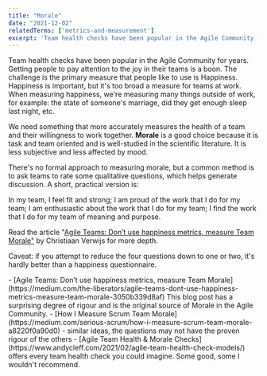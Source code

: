 ```yaml
---
title: "Morale"
date: "2021-12-02"
relatedTerms: ['metrics-and-measurement']
excerpt: 'Team health checks have been popular in the Agile Community for years. Getting people to'
---
```


Team health checks have been popular in the Agile Community for years. Getting people to pay attention to the joy in their teams is a boon. The challenge is the primary measure that people like to use is Happiness. Happiness is important, but it's too broad a measure for teams at work. When measuring happiness, we're measuring many things outside of work, for example: the state of someone's marriage, did they get enough sleep last night, etc.

We need something that more accurately measures the health of a team and their willingness to work together. **Morale** is a good choice because it is task and team oriented and is well-studied in the scientific literature. It is less subjective and less affected by mood.

There's no formal approach to measuring morale, but a common method is to ask teams to rate some qualitative questions, which helps generate discussion. A short, practical version is:

In my team, I feel fit and strong; I am proud of the work that I do for my team; I am enthusiastic about the work that I do for my team; I find the work that I do for my team of meaning and purpose.

Read the article "[Agile Teams: Don’t use happiness metrics, measure Team Morale"](https://medium.com/the-liberators/agile-teams-dont-use-happiness-metrics-measure-team-morale-3050b339d8af) by Christiaan Verwijs for more depth.

Caveat: if you attempt to reduce the four questions down to one or two, it's hardly better than a happiness questionnaire.

<HighlightBox heading="Resource Links" variant="resourceLinks">
- [Agile Teams: Don’t use happiness metrics, measure Team Morale](https://medium.com/the-liberators/agile-teams-dont-use-happiness-metrics-measure-team-morale-3050b339d8af) This blog post has a surprising degree of rigour and is the original source of Morale in the Agile Community.
- [How I Measure Scrum Team Morale](https://medium.com/serious-scrum/how-i-measure-scrum-team-morale-a8220f0a90d0) - similar ideas, the questions may not have the proven rigour of the others
- [Agile Team Health & Morale Checks](https://www.andycleff.com/2021/02/agile-team-health-check-models/) offers every team health check you could imagine. Some good, some I wouldn't recommend.
</HighlightBox>
